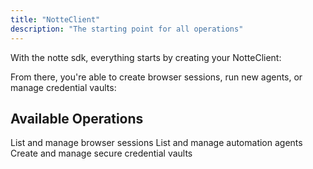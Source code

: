 ```yaml
---
title: "NotteClient"
description: "The starting point for all operations"
---
```


With the notte sdk, everything starts by creating your NotteClient:

<Client/>

From there, you're able to create browser sessions, run new agents, or manage credential vaults:

## Available Operations

<CardGroup cols={3}>
  <Card
    title="Sessions"
    icon="browser"
    href="./manual/session"
  >
    List and manage browser sessions
  </Card>
  <Card
    title="Agents"
    icon="robot"
    href="./manual/agent"
  >
    List and manage automation agents
  </Card>
  <Card
    title="Vaults"
    icon="lock"
    href="./manual/vault"
  >
    Create and manage secure credential vaults
  </Card>
</CardGroup>
